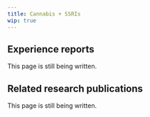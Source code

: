 ---
title: Cannabis + SSRIs
wip: true
---

## Experience reports

This page is still being written.

## Related research publications

This page is still being written.


